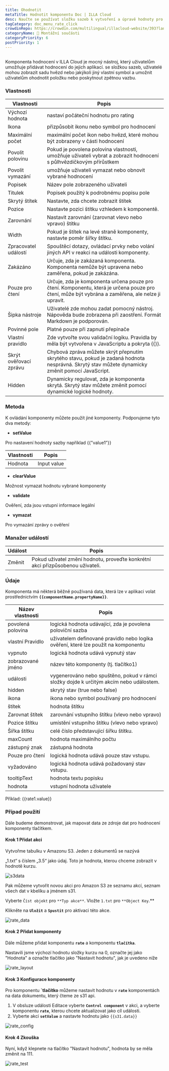 ```yaml
---
title: Ohodnotit
metaTitle: Hodnotit komponentu Doc | ILLA Cloud
desc: Naučte se používat složku sazeb k vytvoření a úpravě hodnoty pro vaši aplikaci v ILLA Cloudu.
tagCategory: doc_menu_rate_click
crowdinRepo: https://crowdin.com/multilingual/illacloud-website/393?languages=cs&filter=basic&value=0
categoryName: 🧬 Montážní součásti
categoryPriority: 6
postPriority: 1
---
```


## <h2 hidden>Jaká je hodnota?</h2>

Komponenta hodnocení v ILLA Cloud je mocný nástroj, který uživatelům umožňuje přidávat hodnocení do jejich aplikací. se složkou sazeb, uživatelé mohou zobrazit sadu hvězd nebo jakýkoli jiný vlastní symbol a umožnit uživatelům ohodnotit položku nebo poskytnout zpětnou vazbu.

### Vlastnosti

| Vlastnosti                     | Popis                                                                                                                                                                      |
| ------------------------------ | -------------------------------------------------------------------------------------------------------------------------------------------------------------------------- |
| Výchozí hodnota                | nastaví počáteční hodnotu pro rating                                                                                                                                       |
| Ikona                          | přizpůsobit ikonu nebo symbol pro hodnocení                                                                                                                                |
| Maximální počet                | maximální počet ikon nebo hvězd, které mohou být zobrazeny v části hodnocení                                                                                               |
| Povolit polovinu               | Pokud je povolena polovina vlastnosti, umožňuje uživateli vybrat a zobrazit hodnocení s půlhvězdičkovým přírůstkem                                                         |
| Povolit vymazání               | umožňuje uživateli vymazat nebo obnovit vybrané hodnocení                                                                                                                  |
| Popisek                        | Název pole zobrazeného uživateli                                                                                                                                           |
| Titulek                        | Popisek použitý k podrobnému popisu pole                                                                                                                                   |
| Skrytý štítek                  | Nastavte, zda chcete zobrazit štítek                                                                                                                                       |
| Pozice                         | Nastavte pozici štítku vzhledem k komponentě.                                                                                                                              |
| Zarovnání                      | Nastavit zarovnání (zarovnat vlevo nebo vpravo) štítku                                                                                                                     |
| Width                          | Pokud je štítek na levé straně komponenty, nastavte poměr šířky štítku.                                                                                                    |
| Zpracovatel událostí           | Spouštěcí dotazy, ovládací prvky nebo volání jiných API v reakci na události komponenty.                                                                                   |
| Zakázáno                       | Určuje, zda je zakázaná komponenta. Komponenta nemůže být upravena nebo zaměřena, pokud je zakázána.                                                                       |
| Pouze pro čtení                | Určuje, zda je komponenta určena pouze pro čtení. Komponentu, která je určena pouze pro čtení, může být vybrána a zaměřena, ale nelze ji upravit.                          |
| Šipka nástroje                 | Uživatelé zde mohou zadat pomocný nástroj. Nápověda bude zobrazena při zaostření. Formát Markdown je podporován.                                                           |
| Povinné pole                   | Platné pouze při zapnutí přepínače                                                                                                                                         |
| Vlastní pravidlo               | Zde vytvořte svou validační logiku. Pravidla by měla být vytvořena v JavaScriptu a pokryta {{}}.                                                                           |
| Skrýt ověřovací zprávu         | Chybová zpráva můžete skrýt přepnutím skrytého stavu, pokud je zadaná hodnota nesprávná. Skrytý stav můžete dynamicky změnit pomocí JavaScript.                            |
| Hidden                         | Dynamicky regulovat, zda je komponenta skrytá. Skrytý stav můžete změnit pomocí dynamické logické hodnoty.                                                                 |

### Metoda

K ovládání komponenty můžete použít jiné komponenty. Podporujeme tyto dva metody:

-   **setValue**

Pro nastavení hodnoty sazby například {{”value1”}}

| Vlastnosti   | Popis       |
| ------------ | ----------- |
| Hodnota      | Input value |

-   **clearValue**

Možnost vymazat hodnotu vybrané komponenty

-   **validate**

Ověření, zda jsou vstupní informace legální

-   **vymazat**

Pro vymazání zprávy o ověření

### Manažer událostí

| Událost  | Popis                                                                          |
| -------- | ------------------------------------------------------------------------------ |
| Změnit   | Pokud uživatel změní hodnotu, proveďte konkrétní akci přizpůsobenou uživateli. |

### Údaje

Komponenta má některá běžně používaná data, která lze v aplikaci volat prostřednictvím **`{{componentName.propertyName}}`**.

| Název vlastnosti      | Popis                                                                                      |
| --------------------- | ------------------------------------------------------------------------------------------ |
| povolená polovina     | logická hodnota udávající, zda je povolena poloviční sazba                                 |
| vlastní Pravidlo      | uživatelem definované pravidlo nebo logika ověření, které lze použít na komponentu         |
| vypnuto               | logická hodnota udává vypnutý stav                                                         |
| zobrazované jméno     | název této komponenty (tj. tlačítko1)                                                      |
| události              | vygenerováno nebo spuštěno, pokud v rámci složky dojde k určitým akcím nebo událostem.     |
| hidden                | skrytý stav (true nebo false)                                                              |
| ikona                 | ikona nebo symbol používaný pro hodnocení                                                  |
| štítek                | hodnota štítku                                                                             |
| Zarovnat štítek       | zarovnání vstupního štítku (vlevo nebo vpravo)                                             |
| Pozice štítku         | umístění vstupního štítku (vlevo nebo vpravo)                                              |
| Šířka štítku          | celé číslo představující šířku štítku.                                                     |
| maxCount              | hodnota maximálního počtu                                                                  |
| zástupný znak         | zástupná hodnota                                                                           |
| Pouze pro čtení       | logická hodnota udává pouze stav vstupu.                                                   |
| vyžadováno            | logická hodnota udává požadovaný stav vstupu.                                              |
| tooltipText           | hodnota textu popisku                                                                      |
| hodnota               | vstupní hodnota uživatele                                                                  |

Příklad: {{rate1.value}}

### Případ použití

Dále budeme demonstrovat, jak mapovat data ze zdroje dat pro hodnocení komponenty tlačítkem.

#### Krok 1 Přidat akci

Vytvořme tabulku v Amazonu S3. Jeden z dokumentů se nazývá

„1.txt“ s číslem „3.5“ jako údaj. Toto je hodnota, kterou chceme zobrazit v hodnotě kurzu.

![s3data](https://cdn.illacloud.com/official-website/img/official-site/components/s3data.jpg)

Pak můžeme vytvořit novou akci pro Amazon S3 ze seznamu akcí, seznam všech dat v kbelíku a jménem s31.

Vyberte `Číst objekt` pro `**Typ akce**`. Vložte `1.txt` pro `**Object Key`.\*\*

Klikněte na **`Uložit`** a **`Spustit`** pro aktivaci této akce.

![rate_data](https://cdn.illacloud.com/official-website/img/official-site/components/rate_data.jpg)

#### Krok 2 Přidat komponenty

Dále můžeme přidat komponentu **`rate`** a komponentu **`tlačítka`**.

Nastavili jsme výchozí hodnotu složky kurzu na 0, označte jej jako "Hodnota" a označte tlačítko jako "Nastavit hodnotu", jak je uvedeno níže

![rate_layout](https://cdn.illacloud.com/official-website/img/official-site/components/rate_layout.jpg)

#### Krok 3 Konfigurace komponenty

Pro komponentu **\`tlačítko** můžeme nastavit hodnotu v **`rate`** komponentách na data dokumentu, který čteme ze s31 api.

1.  V obsluze události Editace vyberte **`Control component`** v akci, a vyberte komponentu **`rate`**, kterou chcete aktualizovat jako cíl události.
2.  Vyberte akci **`setValue`** a nastavte hodnotu jako `{{s31.data}}`

![rate_config](https://cdn.illacloud.com/official-website/img/official-site/components/rate_config.jpg)

#### Krok 4 Zkouška

Nyní, když klepnete na tlačítko "Nastavit hodnotu", hodnota by se měla změnit na 111.

![rate_test](https://cdn.illacloud.com/official-website/img/official-site/components/rate_test.jpg)
